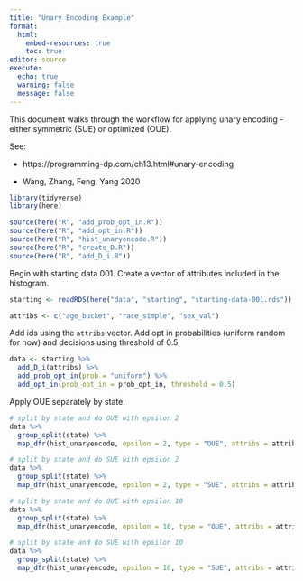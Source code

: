 ```yaml
---
title: "Unary Encoding Example"
format: 
  html:
    embed-resources: true
    toc: true
editor: source
execute:
  echo: true
  warning: false
  message: false
---
```


This document walks through the workflow for applying unary encoding - either symmetric (SUE) or optimized (OUE).

See: 

* https://programming-dp.com/ch13.html#unary-encoding

* Wang, Zhang, Feng, Yang 2020

```r
library(tidyverse)
library(here)

source(here("R", "add_prob_opt_in.R"))
source(here("R", "add_opt_in.R"))
source(here("R", "hist_unaryencode.R"))
source(here("R", "create_D.R"))
source(here("R", "add_D_i.R"))
```

Begin with starting data 001. Create a vector of attributes included in the histogram.

```r
starting <- readRDS(here("data", "starting", "starting-data-001.rds"))

attribs <- c("age_bucket", "race_simple", "sex_val")
```

Add ids using the `attribs` vector. Add opt in probabilities (uniform random for now) and decisions using threshold of 0.5.

```r
data <- starting %>%
  add_D_i(attribs) %>%
  add_prob_opt_in(prob = "uniform") %>%
  add_opt_in(prob_opt_in = prob_opt_in, threshold = 0.5)
```

Apply OUE separately by state.

```r
# split by state and do OUE with epsilon 2
data %>%
  group_split(state) %>%
  map_dfr(hist_unaryencode, epsilon = 2, type = "OUE", attribs = attribs)

# split by state and do SUE with epsilon 2
data %>%
  group_split(state) %>%
  map_dfr(hist_unaryencode, epsilon = 2, type = "SUE", attribs = attribs)
```

```r
# split by state and do OUE with epsilon 10
data %>%
  group_split(state) %>%
  map_dfr(hist_unaryencode, epsilon = 10, type = "OUE", attribs = attribs)

# split by state and do SUE with epsilon 10
data %>%
  group_split(state) %>%
  map_dfr(hist_unaryencode, epsilon = 10, type = "SUE", attribs = attribs)
```

